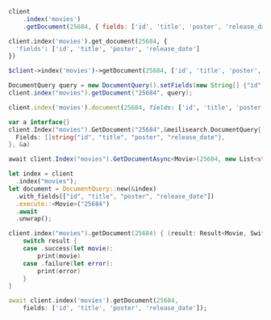 <CodeGroup>

```javascript JS
client
    .index('movies')
    .getDocument(25684, { fields: ['id', 'title', 'poster', 'release_date'] })
```

```python Python
client.index('movies').get_document(25684, {
  'fields': ['id', 'title', 'poster', 'release_date']
})
```

```php PHP
$client->index('movies')->getDocument(25684, ['id', 'title', 'poster', 'release_date']);
```

```java Java
DocumentQuery query = new DocumentQuery().setFields(new String[] {"id", "title", "poster", "release_date"});
client.index("movies").getDocument("25684", query);
```

```ruby Ruby
client.index('movies').document(25684, fields: ['id', 'title', 'poster', 'release_date'])
```

```go Go
var a interface{}
client.Index("movies").GetDocument("25684",&meilisearch.DocumentQuery{
  Fields: []string{"id", "title", "poster", "release_date"},
}, &a)
```

```csharp C#
await client.Index("movies").GetDocumentAsync<Movie>(25684, new List<string> { "id", "title", "poster", "release_date" });
```

```rust Rust
let index = client
  .index("movies");
let document = DocumentQuery::new(&index)
  .with_fields(["id", "title", "poster", "release_date"])
  .execute::<Movie>("25684")
  .await
  .unwrap();
```

```swift Swift
client.index("movies").getDocument(25684) { (result: Result<Movie, Swift.Error>) in
    switch result {
    case .success(let movie):
        print(movie)
    case .failure(let error):
        print(error)
    }
}
```

```dart Dart
await client.index('movies').getDocument(25684,
    fields: ['id', 'title', 'poster', 'release_date']);
```
</CodeGroup>